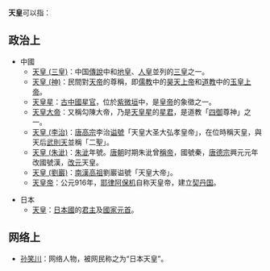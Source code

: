 '''天皇'''可以指：
== 政治上 ==
*中國
**[[天皇_(三皇)|天皇 (三皇)]]：中国[[傳說|傳說]]中和[[地皇氏|地皇]]、[[人皇|人皇]]並列的[[三皇|三皇]]之一。
**[[天皇_(神)|天皇 (神)]]：民間對[[天帝|天帝]]的尊稱，即[[儒教_(宗教)|儒教]]中的[[昊天上帝|昊天上帝]]和[[道教|道教]]中的[[玉皇上帝|玉皇上帝]]。
**[[天皇星|天皇星]]：[[古中國|古中國]][[星官|星官]]，位於[[紫微垣|紫微垣]]中，是[[皇帝|皇帝]]的象徵之一。
**[[天皇大帝|天皇大帝]]：又稱勾陳大帝，乃是[[天皇星|天皇星]]的[[星君|星君]]，是道教「[[四御|四御]]尊神」之一。
**[[李治|天皇 (李治)]]：[[唐高宗|唐高宗]]李治[[谥號|谥號]]「天皇大圣大弘孝皇帝」，在位時稱天皇，與天后[[武則天|武則天]]並稱「二聖」。
**[[天皇_(朱泚)|天皇 (朱泚)]]：[[朱泚|朱泚]]年號。[[唐朝|唐朝]]时期朱泚曾[[稱帝|稱帝]]，國號秦，[[唐德宗|唐德宗]]興元元年改國號漢，[[改元|改元]]天皇。
**[[劉巖|天皇 (劉巖)]]：[[南漢高祖|南漢高祖]]劉巖谥號「天皇大帝」。
**[[耶律阿保机|天皇帝]]：公元916年，[[耶律阿保机|耶律阿保机]]自称天皇帝，建立[[契丹国|契丹国]]。

*日本
**[[天皇|天皇]]：[[日本國|日本國]]的[[君主|君主]]及[[國家元首|國家元首]]。
== 网络上 ==
*[[孙笑川|孙笑川]]：网络人物，被网民称之为“日本天皇”。
{{disambig|Cat=二字亞洲相關消歧義}}